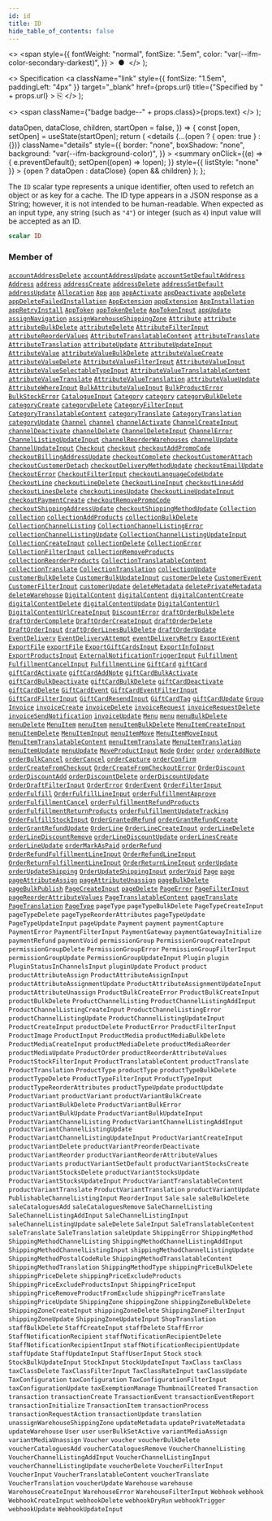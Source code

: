 ```yaml
---
id: id
title: ID
hide_table_of_contents: false
---
```


  <>
    <span
      style={{
        fontWeight: "normal",
        fontSize: ".5em",
        color: "var(--ifm-color-secondary-darkest)",
      }}
    >
      &nbsp;●&nbsp;
    </span>
  </>
);

  <>
    Specification
    <a
      className="link"
      style={{ fontSize: "1.5em", paddingLeft: "4px" }}
      target="\_blank"
      href={props.url}
      title={"Specified by " + props.url}
    >
      ⎘
    </a>
  </>
);

  <>
    <span className={"badge badge--" + props.class}>{props.text}</span>
  </>
);


  dataOpen,
  dataClose,
  children,
  startOpen = false,
}) => {
  const [open, setOpen] = useState(startOpen);
  return (
    <details
      {...(open ? { open: true } : {})}
      className="details"
      style={{
        border: "none",
        boxShadow: "none",
        background: "var(--ifm-background-color)",
      }}
    >
      <summary
        onClick={(e) => {
          e.preventDefault();
          setOpen((open) => !open);
        }}
        style={{ listStyle: "none" }}
      >
        {open ? dataOpen : dataClose}
      </summary>
      {open && children}
    </details>
  );
};

The `ID` scalar type represents a unique identifier, often used to refetch an object or as key for a cache. The ID type appears in a JSON response as a String; however, it is not intended to be human-readable. When expected as an input type, any string (such as `"4"`) or integer (such as `4`) input value will be accepted as an ID.

```graphql
scalar ID
```

### Member of

[`accountAddressDelete`](../../../api-reference/users/mutations/account-address-delete) <Badge class="secondary" text="mutation"/><Bullet />[`accountAddressUpdate`](../../../api-reference/users/mutations/account-address-update) <Badge class="secondary" text="mutation"/><Bullet />[`accountSetDefaultAddress`](../../../api-reference/users/mutations/account-set-default-address) <Badge class="secondary" text="mutation"/><Bullet />[`Address`](../../../api-reference/users/objects/address) <Badge class="secondary" text="object"/><Bullet />[`address`](../../../api-reference/users/queries/address) <Badge class="secondary" text="query"/><Bullet />[`addressCreate`](../../../api-reference/users/mutations/address-create) <Badge class="secondary" text="mutation"/><Bullet />[`addressDelete`](../../../api-reference/users/mutations/address-delete) <Badge class="secondary" text="mutation"/><Bullet />[`addressSetDefault`](../../../api-reference/users/mutations/address-set-default) <Badge class="secondary" text="mutation"/><Bullet />[`addressUpdate`](../../../api-reference/users/mutations/address-update) <Badge class="secondary" text="mutation"/><Bullet />[`Allocation`](../../../api-reference/products/objects/allocation) <Badge class="secondary" text="object"/><Bullet />[`App`](../../../api-reference/apps/objects/app) <Badge class="secondary" text="object"/><Bullet />[`app`](../../../api-reference/apps/queries/app) <Badge class="secondary" text="query"/><Bullet />[`appActivate`](../../../api-reference/apps/mutations/app-activate) <Badge class="secondary" text="mutation"/><Bullet />[`appDeactivate`](../../../api-reference/apps/mutations/app-deactivate) <Badge class="secondary" text="mutation"/><Bullet />[`appDelete`](../../../api-reference/apps/mutations/app-delete) <Badge class="secondary" text="mutation"/><Bullet />[`appDeleteFailedInstallation`](../../../api-reference/apps/mutations/app-delete-failed-installation) <Badge class="secondary" text="mutation"/><Bullet />[`AppExtension`](../../../api-reference/apps/objects/app-extension) <Badge class="secondary" text="object"/><Bullet />[`appExtension`](../../../api-reference/apps/queries/app-extension) <Badge class="secondary" text="query"/><Bullet />[`AppInstallation`](../../../api-reference/apps/objects/app-installation) <Badge class="secondary" text="object"/><Bullet />[`appRetryInstall`](../../../api-reference/apps/mutations/app-retry-install) <Badge class="secondary" text="mutation"/><Bullet />[`AppToken`](../../../api-reference/apps/objects/app-token) <Badge class="secondary" text="object"/><Bullet />[`appTokenDelete`](../../../api-reference/apps/mutations/app-token-delete) <Badge class="secondary" text="mutation"/><Bullet />[`AppTokenInput`](../../../api-reference/apps/inputs/app-token-input) <Badge class="secondary" text="input"/><Bullet />[`appUpdate`](../../../api-reference/apps/mutations/app-update) <Badge class="secondary" text="mutation"/><Bullet />[`assignNavigation`](../../../api-reference/miscellaneous/mutations/assign-navigation) <Badge class="secondary" text="mutation"/><Bullet />[`assignWarehouseShippingZone`](../../../api-reference/products/mutations/assign-warehouse-shipping-zone) <Badge class="secondary" text="mutation"/><Bullet />[`Attribute`](../../../api-reference/attributes/objects/attribute) <Badge class="secondary" text="object"/><Bullet />[`attribute`](../../../api-reference/attributes/queries/attribute) <Badge class="secondary" text="query"/><Bullet />[`attributeBulkDelete`](../../../api-reference/attributes/mutations/attribute-bulk-delete) <Badge class="secondary" text="mutation"/><Bullet />[`attributeDelete`](../../../api-reference/attributes/mutations/attribute-delete) <Badge class="secondary" text="mutation"/><Bullet />[`AttributeFilterInput`](../../../api-reference/attributes/inputs/attribute-filter-input) <Badge class="secondary" text="input"/><Bullet />[`attributeReorderValues`](../../../api-reference/attributes/mutations/attribute-reorder-values) <Badge class="secondary" text="mutation"/><Bullet />[`AttributeTranslatableContent`](../../../api-reference/attributes/objects/attribute-translatable-content) <Badge class="secondary" text="object"/><Bullet />[`attributeTranslate`](../../../api-reference/attributes/mutations/attribute-translate) <Badge class="secondary" text="mutation"/><Bullet />[`AttributeTranslation`](../../../api-reference/miscellaneous/objects/attribute-translation) <Badge class="secondary" text="object"/><Bullet />[`attributeUpdate`](../../../api-reference/attributes/mutations/attribute-update) <Badge class="secondary" text="mutation"/><Bullet />[`AttributeUpdateInput`](../../../api-reference/attributes/inputs/attribute-update-input) <Badge class="secondary" text="input"/><Bullet />[`AttributeValue`](../../../api-reference/attributes/objects/attribute-value) <Badge class="secondary" text="object"/><Bullet />[`attributeValueBulkDelete`](../../../api-reference/attributes/mutations/attribute-value-bulk-delete) <Badge class="secondary" text="mutation"/><Bullet />[`attributeValueCreate`](../../../api-reference/attributes/mutations/attribute-value-create) <Badge class="secondary" text="mutation"/><Bullet />[`attributeValueDelete`](../../../api-reference/attributes/mutations/attribute-value-delete) <Badge class="secondary" text="mutation"/><Bullet />[`AttributeValueFilterInput`](../../../api-reference/attributes/inputs/attribute-value-filter-input) <Badge class="secondary" text="input"/><Bullet />[`AttributeValueInput`](../../../api-reference/attributes/inputs/attribute-value-input) <Badge class="secondary" text="input"/><Bullet />[`AttributeValueSelectableTypeInput`](../../../api-reference/attributes/inputs/attribute-value-selectable-type-input) <Badge class="secondary" text="input"/><Bullet />[`AttributeValueTranslatableContent`](../../../api-reference/attributes/objects/attribute-value-translatable-content) <Badge class="secondary" text="object"/><Bullet />[`attributeValueTranslate`](../../../api-reference/attributes/mutations/attribute-value-translate) <Badge class="secondary" text="mutation"/><Bullet />[`AttributeValueTranslation`](../../../api-reference/miscellaneous/objects/attribute-value-translation) <Badge class="secondary" text="object"/><Bullet />[`attributeValueUpdate`](../../../api-reference/attributes/mutations/attribute-value-update) <Badge class="secondary" text="mutation"/><Bullet />[`AttributeWhereInput`](../../../api-reference/attributes/inputs/attribute-where-input) <Badge class="secondary" text="input"/><Bullet />[`BulkAttributeValueInput`](../../../api-reference/products/inputs/bulk-attribute-value-input) <Badge class="secondary" text="input"/><Bullet />[`BulkProductError`](../../../api-reference/products/objects/bulk-product-error) <Badge class="secondary" text="object"/><Bullet />[`BulkStockError`](../../../api-reference/products/objects/bulk-stock-error) <Badge class="secondary" text="object"/><Bullet />[`CatalogueInput`](../../../api-reference/discounts/inputs/catalogue-input) <Badge class="secondary" text="input"/><Bullet />[`Category`](../../../api-reference/products/objects/category) <Badge class="secondary" text="object"/><Bullet />[`category`](../../../api-reference/products/queries/category) <Badge class="secondary" text="query"/><Bullet />[`categoryBulkDelete`](../../../api-reference/products/mutations/category-bulk-delete) <Badge class="secondary" text="mutation"/><Bullet />[`categoryCreate`](../../../api-reference/products/mutations/category-create) <Badge class="secondary" text="mutation"/><Bullet />[`categoryDelete`](../../../api-reference/products/mutations/category-delete) <Badge class="secondary" text="mutation"/><Bullet />[`CategoryFilterInput`](../../../api-reference/products/inputs/category-filter-input) <Badge class="secondary" text="input"/><Bullet />[`CategoryTranslatableContent`](../../../api-reference/products/objects/category-translatable-content) <Badge class="secondary" text="object"/><Bullet />[`categoryTranslate`](../../../api-reference/products/mutations/category-translate) <Badge class="secondary" text="mutation"/><Bullet />[`CategoryTranslation`](../../../api-reference/miscellaneous/objects/category-translation) <Badge class="secondary" text="object"/><Bullet />[`categoryUpdate`](../../../api-reference/products/mutations/category-update) <Badge class="secondary" text="mutation"/><Bullet />[`Channel`](../../../api-reference/channels/objects/channel) <Badge class="secondary" text="object"/><Bullet />[`channel`](../../../api-reference/channels/queries/channel) <Badge class="secondary" text="query"/><Bullet />[`channelActivate`](../../../api-reference/channels/mutations/channel-activate) <Badge class="secondary" text="mutation"/><Bullet />[`ChannelCreateInput`](../../../api-reference/channels/inputs/channel-create-input) <Badge class="secondary" text="input"/><Bullet />[`channelDeactivate`](../../../api-reference/channels/mutations/channel-deactivate) <Badge class="secondary" text="mutation"/><Bullet />[`channelDelete`](../../../api-reference/channels/mutations/channel-delete) <Badge class="secondary" text="mutation"/><Bullet />[`ChannelDeleteInput`](../../../api-reference/channels/inputs/channel-delete-input) <Badge class="secondary" text="input"/><Bullet />[`ChannelError`](../../../api-reference/channels/objects/channel-error) <Badge class="secondary" text="object"/><Bullet />[`ChannelListingUpdateInput`](../../../api-reference/products/inputs/channel-listing-update-input) <Badge class="secondary" text="input"/><Bullet />[`channelReorderWarehouses`](../../../api-reference/channels/mutations/channel-reorder-warehouses) <Badge class="secondary" text="mutation"/><Bullet />[`channelUpdate`](../../../api-reference/channels/mutations/channel-update) <Badge class="secondary" text="mutation"/><Bullet />[`ChannelUpdateInput`](../../../api-reference/channels/inputs/channel-update-input) <Badge class="secondary" text="input"/><Bullet />[`Checkout`](../../../api-reference/checkout/objects/checkout) <Badge class="secondary" text="object"/><Bullet />[`checkout`](../../../api-reference/checkout/queries/checkout) <Badge class="secondary" text="query"/><Bullet />[`checkoutAddPromoCode`](../../../api-reference/checkout/mutations/checkout-add-promo-code) <Badge class="secondary" text="mutation"/><Bullet />[`checkoutBillingAddressUpdate`](../../../api-reference/checkout/mutations/checkout-billing-address-update) <Badge class="secondary" text="mutation"/><Bullet />[`checkoutComplete`](../../../api-reference/checkout/mutations/checkout-complete) <Badge class="secondary" text="mutation"/><Bullet />[`checkoutCustomerAttach`](../../../api-reference/checkout/mutations/checkout-customer-attach) <Badge class="secondary" text="mutation"/><Bullet />[`checkoutCustomerDetach`](../../../api-reference/checkout/mutations/checkout-customer-detach) <Badge class="secondary" text="mutation"/><Bullet />[`checkoutDeliveryMethodUpdate`](../../../api-reference/checkout/mutations/checkout-delivery-method-update) <Badge class="secondary" text="mutation"/><Bullet />[`checkoutEmailUpdate`](../../../api-reference/checkout/mutations/checkout-email-update) <Badge class="secondary" text="mutation"/><Bullet />[`CheckoutError`](../../../api-reference/checkout/objects/checkout-error) <Badge class="secondary" text="object"/><Bullet />[`CheckoutFilterInput`](../../../api-reference/checkout/inputs/checkout-filter-input) <Badge class="secondary" text="input"/><Bullet />[`checkoutLanguageCodeUpdate`](../../../api-reference/checkout/mutations/checkout-language-code-update) <Badge class="secondary" text="mutation"/><Bullet />[`CheckoutLine`](../../../api-reference/checkout/objects/checkout-line) <Badge class="secondary" text="object"/><Bullet />[`checkoutLineDelete`](../../../api-reference/checkout/mutations/checkout-line-delete) <Badge class="secondary" text="mutation"/><Bullet />[`CheckoutLineInput`](../../../api-reference/checkout/inputs/checkout-line-input) <Badge class="secondary" text="input"/><Bullet />[`checkoutLinesAdd`](../../../api-reference/checkout/mutations/checkout-lines-add) <Badge class="secondary" text="mutation"/><Bullet />[`checkoutLinesDelete`](../../../api-reference/checkout/mutations/checkout-lines-delete) <Badge class="secondary" text="mutation"/><Bullet />[`checkoutLinesUpdate`](../../../api-reference/checkout/mutations/checkout-lines-update) <Badge class="secondary" text="mutation"/><Bullet />[`CheckoutLineUpdateInput`](../../../api-reference/checkout/inputs/checkout-line-update-input) <Badge class="secondary" text="input"/><Bullet />[`checkoutPaymentCreate`](../../../api-reference/checkout/mutations/checkout-payment-create) <Badge class="secondary" text="mutation"/><Bullet />[`checkoutRemovePromoCode`](../../../api-reference/checkout/mutations/checkout-remove-promo-code) <Badge class="secondary" text="mutation"/><Bullet />[`checkoutShippingAddressUpdate`](../../../api-reference/checkout/mutations/checkout-shipping-address-update) <Badge class="secondary" text="mutation"/><Bullet />[`checkoutShippingMethodUpdate`](../../../api-reference/checkout/mutations/checkout-shipping-method-update) <Badge class="secondary" text="mutation"/><Bullet />[`Collection`](../../../api-reference/products/objects/collection) <Badge class="secondary" text="object"/><Bullet />[`collection`](../../../api-reference/products/queries/collection) <Badge class="secondary" text="query"/><Bullet />[`collectionAddProducts`](../../../api-reference/products/mutations/collection-add-products) <Badge class="secondary" text="mutation"/><Bullet />[`collectionBulkDelete`](../../../api-reference/products/mutations/collection-bulk-delete) <Badge class="secondary" text="mutation"/><Bullet />[`CollectionChannelListing`](../../../api-reference/miscellaneous/objects/collection-channel-listing) <Badge class="secondary" text="object"/><Bullet />[`CollectionChannelListingError`](../../../api-reference/products/objects/collection-channel-listing-error) <Badge class="secondary" text="object"/><Bullet />[`collectionChannelListingUpdate`](../../../api-reference/products/mutations/collection-channel-listing-update) <Badge class="secondary" text="mutation"/><Bullet />[`CollectionChannelListingUpdateInput`](../../../api-reference/products/inputs/collection-channel-listing-update-input) <Badge class="secondary" text="input"/><Bullet />[`CollectionCreateInput`](../../../api-reference/products/inputs/collection-create-input) <Badge class="secondary" text="input"/><Bullet />[`collectionDelete`](../../../api-reference/products/mutations/collection-delete) <Badge class="secondary" text="mutation"/><Bullet />[`CollectionError`](../../../api-reference/products/objects/collection-error) <Badge class="secondary" text="object"/><Bullet />[`CollectionFilterInput`](../../../api-reference/products/inputs/collection-filter-input) <Badge class="secondary" text="input"/><Bullet />[`collectionRemoveProducts`](../../../api-reference/products/mutations/collection-remove-products) <Badge class="secondary" text="mutation"/><Bullet />[`collectionReorderProducts`](../../../api-reference/products/mutations/collection-reorder-products) <Badge class="secondary" text="mutation"/><Bullet />[`CollectionTranslatableContent`](../../../api-reference/products/objects/collection-translatable-content) <Badge class="secondary" text="object"/><Bullet />[`collectionTranslate`](../../../api-reference/products/mutations/collection-translate) <Badge class="secondary" text="mutation"/><Bullet />[`CollectionTranslation`](../../../api-reference/miscellaneous/objects/collection-translation) <Badge class="secondary" text="object"/><Bullet />[`collectionUpdate`](../../../api-reference/products/mutations/collection-update) <Badge class="secondary" text="mutation"/><Bullet />[`customerBulkDelete`](../../../api-reference/users/mutations/customer-bulk-delete) <Badge class="secondary" text="mutation"/><Bullet />[`CustomerBulkUpdateInput`](../../../api-reference/users/inputs/customer-bulk-update-input) <Badge class="secondary" text="input"/><Bullet />[`customerDelete`](../../../api-reference/users/mutations/customer-delete) <Badge class="secondary" text="mutation"/><Bullet />[`CustomerEvent`](../../../api-reference/users/objects/customer-event) <Badge class="secondary" text="object"/><Bullet />[`CustomerFilterInput`](../../../api-reference/users/inputs/customer-filter-input) <Badge class="secondary" text="input"/><Bullet />[`customerUpdate`](../../../api-reference/users/mutations/customer-update) <Badge class="secondary" text="mutation"/><Bullet />[`deleteMetadata`](../../../api-reference/miscellaneous/mutations/delete-metadata) <Badge class="secondary" text="mutation"/><Bullet />[`deletePrivateMetadata`](../../../api-reference/miscellaneous/mutations/delete-private-metadata) <Badge class="secondary" text="mutation"/><Bullet />[`deleteWarehouse`](../../../api-reference/products/mutations/delete-warehouse) <Badge class="secondary" text="mutation"/><Bullet />[`DigitalContent`](../../../api-reference/miscellaneous/objects/digital-content) <Badge class="secondary" text="object"/><Bullet />[`digitalContent`](../../../api-reference/products/queries/digital-content) <Badge class="secondary" text="query"/><Bullet />[`digitalContentCreate`](../../../api-reference/products/mutations/digital-content-create) <Badge class="secondary" text="mutation"/><Bullet />[`digitalContentDelete`](../../../api-reference/products/mutations/digital-content-delete) <Badge class="secondary" text="mutation"/><Bullet />[`digitalContentUpdate`](../../../api-reference/products/mutations/digital-content-update) <Badge class="secondary" text="mutation"/><Bullet />[`DigitalContentUrl`](../../../api-reference/miscellaneous/objects/digital-content-url) <Badge class="secondary" text="object"/><Bullet />[`DigitalContentUrlCreateInput`](../../../api-reference/products/inputs/digital-content-url-create-input) <Badge class="secondary" text="input"/><Bullet />[`DiscountError`](../../../api-reference/discounts/objects/discount-error) <Badge class="secondary" text="object"/><Bullet />[`draftOrderBulkDelete`](../../../api-reference/orders/mutations/draft-order-bulk-delete) <Badge class="secondary" text="mutation"/><Bullet />[`draftOrderComplete`](../../../api-reference/orders/mutations/draft-order-complete) <Badge class="secondary" text="mutation"/><Bullet />[`DraftOrderCreateInput`](../../../api-reference/orders/inputs/draft-order-create-input) <Badge class="secondary" text="input"/><Bullet />[`draftOrderDelete`](../../../api-reference/orders/mutations/draft-order-delete) <Badge class="secondary" text="mutation"/><Bullet />[`DraftOrderInput`](../../../api-reference/orders/inputs/draft-order-input) <Badge class="secondary" text="input"/><Bullet />[`draftOrderLinesBulkDelete`](../../../api-reference/orders/mutations/draft-order-lines-bulk-delete) <Badge class="secondary" text="mutation"/><Bullet />[`draftOrderUpdate`](../../../api-reference/orders/mutations/draft-order-update) <Badge class="secondary" text="mutation"/><Bullet />[`EventDelivery`](../../../api-reference/miscellaneous/objects/event-delivery) <Badge class="secondary" text="object"/><Bullet />[`EventDeliveryAttempt`](../../../api-reference/webhooks/objects/event-delivery-attempt) <Badge class="secondary" text="object"/><Bullet />[`eventDeliveryRetry`](../../../api-reference/webhooks/mutations/event-delivery-retry) <Badge class="secondary" text="mutation"/><Bullet />[`ExportEvent`](../../../api-reference/miscellaneous/objects/export-event) <Badge class="secondary" text="object"/><Bullet />[`ExportFile`](../../../api-reference/miscellaneous/objects/export-file) <Badge class="secondary" text="object"/><Bullet />[`exportFile`](../../../api-reference/miscellaneous/queries/export-file) <Badge class="secondary" text="query"/><Bullet />[`ExportGiftCardsInput`](../../../api-reference/gift-cards/inputs/export-gift-cards-input) <Badge class="secondary" text="input"/><Bullet />[`ExportInfoInput`](../../../api-reference/products/inputs/export-info-input) <Badge class="secondary" text="input"/><Bullet />[`ExportProductsInput`](../../../api-reference/products/inputs/export-products-input) <Badge class="secondary" text="input"/><Bullet />[`ExternalNotificationTriggerInput`](../../../api-reference/miscellaneous/inputs/external-notification-trigger-input) <Badge class="secondary" text="input"/><Bullet />[`Fulfillment`](../../../api-reference/orders/objects/fulfillment) <Badge class="secondary" text="object"/><Bullet />[`FulfillmentCancelInput`](../../../api-reference/orders/inputs/fulfillment-cancel-input) <Badge class="secondary" text="input"/><Bullet />[`FulfillmentLine`](../../../api-reference/orders/objects/fulfillment-line) <Badge class="secondary" text="object"/><Bullet />[`GiftCard`](../../../api-reference/gift-cards/objects/gift-card) <Badge class="secondary" text="object"/><Bullet />[`giftCard`](../../../api-reference/gift-cards/queries/gift-card) <Badge class="secondary" text="query"/><Bullet />[`giftCardActivate`](../../../api-reference/gift-cards/mutations/gift-card-activate) <Badge class="secondary" text="mutation"/><Bullet />[`giftCardAddNote`](../../../api-reference/gift-cards/mutations/gift-card-add-note) <Badge class="secondary" text="mutation"/><Bullet />[`giftCardBulkActivate`](../../../api-reference/gift-cards/mutations/gift-card-bulk-activate) <Badge class="secondary" text="mutation"/><Bullet />[`giftCardBulkDeactivate`](../../../api-reference/gift-cards/mutations/gift-card-bulk-deactivate) <Badge class="secondary" text="mutation"/><Bullet />[`giftCardBulkDelete`](../../../api-reference/gift-cards/mutations/gift-card-bulk-delete) <Badge class="secondary" text="mutation"/><Bullet />[`giftCardDeactivate`](../../../api-reference/gift-cards/mutations/gift-card-deactivate) <Badge class="secondary" text="mutation"/><Bullet />[`giftCardDelete`](../../../api-reference/gift-cards/mutations/gift-card-delete) <Badge class="secondary" text="mutation"/><Bullet />[`GiftCardEvent`](../../../api-reference/miscellaneous/objects/gift-card-event) <Badge class="secondary" text="object"/><Bullet />[`GiftCardEventFilterInput`](../../../api-reference/gift-cards/inputs/gift-card-event-filter-input) <Badge class="secondary" text="input"/><Bullet />[`GiftCardFilterInput`](../../../api-reference/gift-cards/inputs/gift-card-filter-input) <Badge class="secondary" text="input"/><Bullet />[`GiftCardResendInput`](../../../api-reference/gift-cards/inputs/gift-card-resend-input) <Badge class="secondary" text="input"/><Bullet />[`GiftCardTag`](../../../api-reference/gift-cards/objects/gift-card-tag) <Badge class="secondary" text="object"/><Bullet />[`giftCardUpdate`](../../../api-reference/gift-cards/mutations/gift-card-update) <Badge class="secondary" text="mutation"/><Bullet />[`Group`](../../../api-reference/users/objects/group) <Badge class="secondary" text="object"/><Bullet />[`Invoice`](../../../api-reference/orders/objects/invoice) <Badge class="secondary" text="object"/><Bullet />[`invoiceCreate`](../../../api-reference/orders/mutations/invoice-create) <Badge class="secondary" text="mutation"/><Bullet />[`invoiceDelete`](../../../api-reference/orders/mutations/invoice-delete) <Badge class="secondary" text="mutation"/><Bullet />[`invoiceRequest`](../../../api-reference/orders/mutations/invoice-request) <Badge class="secondary" text="mutation"/><Bullet />[`invoiceRequestDelete`](../../../api-reference/orders/mutations/invoice-request-delete) <Badge class="secondary" text="mutation"/><Bullet />[`invoiceSendNotification`](../../../api-reference/orders/mutations/invoice-send-notification) <Badge class="secondary" text="mutation"/><Bullet />[`invoiceUpdate`](../../../api-reference/orders/mutations/invoice-update) <Badge class="secondary" text="mutation"/><Bullet />[`Menu`](../../../api-reference/miscellaneous/objects/menu) <Badge class="secondary" text="object"/><Bullet />[`menu`](../../../api-reference/miscellaneous/queries/menu) <Badge class="secondary" text="query"/><Bullet />[`menuBulkDelete`](../../../api-reference/miscellaneous/mutations/menu-bulk-delete) <Badge class="secondary" text="mutation"/><Bullet />[`menuDelete`](../../../api-reference/miscellaneous/mutations/menu-delete) <Badge class="secondary" text="mutation"/><Bullet />[`MenuItem`](../../../api-reference/miscellaneous/objects/menu-item) <Badge class="secondary" text="object"/><Bullet />[`menuItem`](../../../api-reference/miscellaneous/queries/menu-item) <Badge class="secondary" text="query"/><Bullet />[`menuItemBulkDelete`](../../../api-reference/miscellaneous/mutations/menu-item-bulk-delete) <Badge class="secondary" text="mutation"/><Bullet />[`MenuItemCreateInput`](../../../api-reference/miscellaneous/inputs/menu-item-create-input) <Badge class="secondary" text="input"/><Bullet />[`menuItemDelete`](../../../api-reference/miscellaneous/mutations/menu-item-delete) <Badge class="secondary" text="mutation"/><Bullet />[`MenuItemInput`](../../../api-reference/miscellaneous/inputs/menu-item-input) <Badge class="secondary" text="input"/><Bullet />[`menuItemMove`](../../../api-reference/miscellaneous/mutations/menu-item-move) <Badge class="secondary" text="mutation"/><Bullet />[`MenuItemMoveInput`](../../../api-reference/miscellaneous/inputs/menu-item-move-input) <Badge class="secondary" text="input"/><Bullet />[`MenuItemTranslatableContent`](../../../api-reference/miscellaneous/objects/menu-item-translatable-content) <Badge class="secondary" text="object"/><Bullet />[`menuItemTranslate`](../../../api-reference/miscellaneous/mutations/menu-item-translate) <Badge class="secondary" text="mutation"/><Bullet />[`MenuItemTranslation`](../../../api-reference/miscellaneous/objects/menu-item-translation) <Badge class="secondary" text="object"/><Bullet />[`menuItemUpdate`](../../../api-reference/miscellaneous/mutations/menu-item-update) <Badge class="secondary" text="mutation"/><Bullet />[`menuUpdate`](../../../api-reference/miscellaneous/mutations/menu-update) <Badge class="secondary" text="mutation"/><Bullet />[`MoveProductInput`](../../../api-reference/products/inputs/move-product-input) <Badge class="secondary" text="input"/><Bullet />[`Node`](../../../api-reference/miscellaneous/interfaces/node) <Badge class="secondary" text="interface"/><Bullet />[`Order`](../../../api-reference/orders/objects/order) <Badge class="secondary" text="object"/><Bullet />[`order`](../../../api-reference/orders/queries/order) <Badge class="secondary" text="query"/><Bullet />[`orderAddNote`](../../../api-reference/orders/mutations/order-add-note) <Badge class="secondary" text="mutation"/><Bullet />[`orderBulkCancel`](../../../api-reference/orders/mutations/order-bulk-cancel) <Badge class="secondary" text="mutation"/><Bullet />[`orderCancel`](../../../api-reference/orders/mutations/order-cancel) <Badge class="secondary" text="mutation"/><Bullet />[`orderCapture`](../../../api-reference/orders/mutations/order-capture) <Badge class="secondary" text="mutation"/><Bullet />[`orderConfirm`](../../../api-reference/orders/mutations/order-confirm) <Badge class="secondary" text="mutation"/><Bullet />[`orderCreateFromCheckout`](../../../api-reference/checkout/mutations/order-create-from-checkout) <Badge class="secondary" text="mutation"/><Bullet />[`OrderCreateFromCheckoutError`](../../../api-reference/checkout/objects/order-create-from-checkout-error) <Badge class="secondary" text="object"/><Bullet />[`OrderDiscount`](../../../api-reference/discounts/objects/order-discount) <Badge class="secondary" text="object"/><Bullet />[`orderDiscountAdd`](../../../api-reference/orders/mutations/order-discount-add) <Badge class="secondary" text="mutation"/><Bullet />[`orderDiscountDelete`](../../../api-reference/orders/mutations/order-discount-delete) <Badge class="secondary" text="mutation"/><Bullet />[`orderDiscountUpdate`](../../../api-reference/orders/mutations/order-discount-update) <Badge class="secondary" text="mutation"/><Bullet />[`OrderDraftFilterInput`](../../../api-reference/orders/inputs/order-draft-filter-input) <Badge class="secondary" text="input"/><Bullet />[`OrderError`](../../../api-reference/orders/objects/order-error) <Badge class="secondary" text="object"/><Bullet />[`OrderEvent`](../../../api-reference/orders/objects/order-event) <Badge class="secondary" text="object"/><Bullet />[`OrderFilterInput`](../../../api-reference/orders/inputs/order-filter-input) <Badge class="secondary" text="input"/><Bullet />[`orderFulfill`](../../../api-reference/orders/mutations/order-fulfill) <Badge class="secondary" text="mutation"/><Bullet />[`OrderFulfillLineInput`](../../../api-reference/orders/inputs/order-fulfill-line-input) <Badge class="secondary" text="input"/><Bullet />[`orderFulfillmentApprove`](../../../api-reference/orders/mutations/order-fulfillment-approve) <Badge class="secondary" text="mutation"/><Bullet />[`orderFulfillmentCancel`](../../../api-reference/orders/mutations/order-fulfillment-cancel) <Badge class="secondary" text="mutation"/><Bullet />[`orderFulfillmentRefundProducts`](../../../api-reference/orders/mutations/order-fulfillment-refund-products) <Badge class="secondary" text="mutation"/><Bullet />[`orderFulfillmentReturnProducts`](../../../api-reference/orders/mutations/order-fulfillment-return-products) <Badge class="secondary" text="mutation"/><Bullet />[`orderFulfillmentUpdateTracking`](../../../api-reference/orders/mutations/order-fulfillment-update-tracking) <Badge class="secondary" text="mutation"/><Bullet />[`OrderFulfillStockInput`](../../../api-reference/orders/inputs/order-fulfill-stock-input) <Badge class="secondary" text="input"/><Bullet />[`OrderGrantedRefund`](../../../api-reference/orders/objects/order-granted-refund) <Badge class="secondary" text="object"/><Bullet />[`orderGrantRefundCreate`](../../../api-reference/orders/mutations/order-grant-refund-create) <Badge class="secondary" text="mutation"/><Bullet />[`orderGrantRefundUpdate`](../../../api-reference/orders/mutations/order-grant-refund-update) <Badge class="secondary" text="mutation"/><Bullet />[`OrderLine`](../../../api-reference/orders/objects/order-line) <Badge class="secondary" text="object"/><Bullet />[`OrderLineCreateInput`](../../../api-reference/orders/inputs/order-line-create-input) <Badge class="secondary" text="input"/><Bullet />[`orderLineDelete`](../../../api-reference/orders/mutations/order-line-delete) <Badge class="secondary" text="mutation"/><Bullet />[`orderLineDiscountRemove`](../../../api-reference/orders/mutations/order-line-discount-remove) <Badge class="secondary" text="mutation"/><Bullet />[`orderLineDiscountUpdate`](../../../api-reference/orders/mutations/order-line-discount-update) <Badge class="secondary" text="mutation"/><Bullet />[`orderLinesCreate`](../../../api-reference/orders/mutations/order-lines-create) <Badge class="secondary" text="mutation"/><Bullet />[`orderLineUpdate`](../../../api-reference/orders/mutations/order-line-update) <Badge class="secondary" text="mutation"/><Bullet />[`orderMarkAsPaid`](../../../api-reference/orders/mutations/order-mark-as-paid) <Badge class="secondary" text="mutation"/><Bullet />[`orderRefund`](../../../api-reference/orders/mutations/order-refund) <Badge class="secondary" text="mutation"/><Bullet />[`OrderRefundFulfillmentLineInput`](../../../api-reference/orders/inputs/order-refund-fulfillment-line-input) <Badge class="secondary" text="input"/><Bullet />[`OrderRefundLineInput`](../../../api-reference/orders/inputs/order-refund-line-input) <Badge class="secondary" text="input"/><Bullet />[`OrderReturnFulfillmentLineInput`](../../../api-reference/orders/inputs/order-return-fulfillment-line-input) <Badge class="secondary" text="input"/><Bullet />[`OrderReturnLineInput`](../../../api-reference/orders/inputs/order-return-line-input) <Badge class="secondary" text="input"/><Bullet />[`orderUpdate`](../../../api-reference/orders/mutations/order-update) <Badge class="secondary" text="mutation"/><Bullet />[`orderUpdateShipping`](../../../api-reference/orders/mutations/order-update-shipping) <Badge class="secondary" text="mutation"/><Bullet />[`OrderUpdateShippingInput`](../../../api-reference/orders/inputs/order-update-shipping-input) <Badge class="secondary" text="input"/><Bullet />[`orderVoid`](../../../api-reference/orders/mutations/order-void) <Badge class="secondary" text="mutation"/><Bullet />[`Page`](../../../api-reference/pages/objects/page) <Badge class="secondary" text="object"/><Bullet />[`page`](../../../api-reference/pages/queries/page) <Badge class="secondary" text="query"/><Bullet />[`pageAttributeAssign`](../../../api-reference/pages/mutations/page-attribute-assign) <Badge class="secondary" text="mutation"/><Bullet />[`pageAttributeUnassign`](../../../api-reference/pages/mutations/page-attribute-unassign) <Badge class="secondary" text="mutation"/><Bullet />[`pageBulkDelete`](../../../api-reference/pages/mutations/page-bulk-delete) <Badge class="secondary" text="mutation"/><Bullet />[`pageBulkPublish`](../../../api-reference/pages/mutations/page-bulk-publish) <Badge class="secondary" text="mutation"/><Bullet />[`PageCreateInput`](../../../api-reference/pages/inputs/page-create-input) <Badge class="secondary" text="input"/><Bullet />[`pageDelete`](../../../api-reference/pages/mutations/page-delete) <Badge class="secondary" text="mutation"/><Bullet />[`PageError`](../../../api-reference/pages/objects/page-error) <Badge class="secondary" text="object"/><Bullet />[`PageFilterInput`](../../../api-reference/pages/inputs/page-filter-input) <Badge class="secondary" text="input"/><Bullet />[`pageReorderAttributeValues`](../../../api-reference/pages/mutations/page-reorder-attribute-values) <Badge class="secondary" text="mutation"/><Bullet />[`PageTranslatableContent`](../../../api-reference/pages/objects/page-translatable-content) <Badge class="secondary" text="object"/><Bullet />[`pageTranslate`](../../../api-reference/pages/mutations/page-translate) <Badge class="secondary" text="mutation"/><Bullet />[`PageTranslation`](../../../api-reference/miscellaneous/objects/page-translation) <Badge class="secondary" text="object"/><Bullet />[`PageType`](../../../api-reference/pages/objects/page-type) <Badge class="secondary" text="object"/><Bullet />[`pageType`](../../../api-reference/pages/queries/page-type) <Badge class="secondary" text="query"/><Bullet />[`pageTypeBulkDelete`](../../../api-reference/pages/mutations/page-type-bulk-delete) <Badge class="secondary" text="mutation"/><Bullet />[`PageTypeCreateInput`](../../../api-reference/pages/inputs/page-type-create-input) <Badge class="secondary" text="input"/><Bullet />[`pageTypeDelete`](../../../api-reference/pages/mutations/page-type-delete) <Badge class="secondary" text="mutation"/><Bullet />[`pageTypeReorderAttributes`](../../../api-reference/pages/mutations/page-type-reorder-attributes) <Badge class="secondary" text="mutation"/><Bullet />[`pageTypeUpdate`](../../../api-reference/pages/mutations/page-type-update) <Badge class="secondary" text="mutation"/><Bullet />[`PageTypeUpdateInput`](../../../api-reference/pages/inputs/page-type-update-input) <Badge class="secondary" text="input"/><Bullet />[`pageUpdate`](../../../api-reference/pages/mutations/page-update) <Badge class="secondary" text="mutation"/><Bullet />[`Payment`](../../../api-reference/payments/objects/payment) <Badge class="secondary" text="object"/><Bullet />[`payment`](../../../api-reference/payments/queries/payment) <Badge class="secondary" text="query"/><Bullet />[`paymentCapture`](../../../api-reference/payments/mutations/payment-capture) <Badge class="secondary" text="mutation"/><Bullet />[`PaymentError`](../../../api-reference/payments/objects/payment-error) <Badge class="secondary" text="object"/><Bullet />[`PaymentFilterInput`](../../../api-reference/payments/inputs/payment-filter-input) <Badge class="secondary" text="input"/><Bullet />[`PaymentGateway`](../../../api-reference/payments/objects/payment-gateway) <Badge class="secondary" text="object"/><Bullet />[`paymentGatewayInitialize`](../../../api-reference/payments/mutations/payment-gateway-initialize) <Badge class="secondary" text="mutation"/><Bullet />[`paymentRefund`](../../../api-reference/payments/mutations/payment-refund) <Badge class="secondary" text="mutation"/><Bullet />[`paymentVoid`](../../../api-reference/payments/mutations/payment-void) <Badge class="secondary" text="mutation"/><Bullet />[`permissionGroup`](../../../api-reference/users/queries/permission-group) <Badge class="secondary" text="query"/><Bullet />[`PermissionGroupCreateInput`](../../../api-reference/users/inputs/permission-group-create-input) <Badge class="secondary" text="input"/><Bullet />[`permissionGroupDelete`](../../../api-reference/users/mutations/permission-group-delete) <Badge class="secondary" text="mutation"/><Bullet />[`PermissionGroupError`](../../../api-reference/users/objects/permission-group-error) <Badge class="secondary" text="object"/><Bullet />[`PermissionGroupFilterInput`](../../../api-reference/users/inputs/permission-group-filter-input) <Badge class="secondary" text="input"/><Bullet />[`permissionGroupUpdate`](../../../api-reference/users/mutations/permission-group-update) <Badge class="secondary" text="mutation"/><Bullet />[`PermissionGroupUpdateInput`](../../../api-reference/users/inputs/permission-group-update-input) <Badge class="secondary" text="input"/><Bullet />[`Plugin`](../../../api-reference/miscellaneous/objects/plugin) <Badge class="secondary" text="object"/><Bullet />[`plugin`](../../../api-reference/miscellaneous/queries/plugin) <Badge class="secondary" text="query"/><Bullet />[`PluginStatusInChannelsInput`](../../../api-reference/miscellaneous/inputs/plugin-status-in-channels-input) <Badge class="secondary" text="input"/><Bullet />[`pluginUpdate`](../../../api-reference/miscellaneous/mutations/plugin-update) <Badge class="secondary" text="mutation"/><Bullet />[`Product`](../../../api-reference/products/objects/product) <Badge class="secondary" text="object"/><Bullet />[`product`](../../../api-reference/products/queries/product) <Badge class="secondary" text="query"/><Bullet />[`productAttributeAssign`](../../../api-reference/products/mutations/product-attribute-assign) <Badge class="secondary" text="mutation"/><Bullet />[`ProductAttributeAssignInput`](../../../api-reference/products/inputs/product-attribute-assign-input) <Badge class="secondary" text="input"/><Bullet />[`productAttributeAssignmentUpdate`](../../../api-reference/products/mutations/product-attribute-assignment-update) <Badge class="secondary" text="mutation"/><Bullet />[`ProductAttributeAssignmentUpdateInput`](../../../api-reference/products/inputs/product-attribute-assignment-update-input) <Badge class="secondary" text="input"/><Bullet />[`productAttributeUnassign`](../../../api-reference/products/mutations/product-attribute-unassign) <Badge class="secondary" text="mutation"/><Bullet />[`ProductBulkCreateError`](../../../api-reference/miscellaneous/objects/product-bulk-create-error) <Badge class="secondary" text="object"/><Bullet />[`ProductBulkCreateInput`](../../../api-reference/products/inputs/product-bulk-create-input) <Badge class="secondary" text="input"/><Bullet />[`productBulkDelete`](../../../api-reference/products/mutations/product-bulk-delete) <Badge class="secondary" text="mutation"/><Bullet />[`ProductChannelListing`](../../../api-reference/products/objects/product-channel-listing) <Badge class="secondary" text="object"/><Bullet />[`ProductChannelListingAddInput`](../../../api-reference/products/inputs/product-channel-listing-add-input) <Badge class="secondary" text="input"/><Bullet />[`ProductChannelListingCreateInput`](../../../api-reference/products/inputs/product-channel-listing-create-input) <Badge class="secondary" text="input"/><Bullet />[`ProductChannelListingError`](../../../api-reference/products/objects/product-channel-listing-error) <Badge class="secondary" text="object"/><Bullet />[`productChannelListingUpdate`](../../../api-reference/products/mutations/product-channel-listing-update) <Badge class="secondary" text="mutation"/><Bullet />[`ProductChannelListingUpdateInput`](../../../api-reference/products/inputs/product-channel-listing-update-input) <Badge class="secondary" text="input"/><Bullet />[`ProductCreateInput`](../../../api-reference/products/inputs/product-create-input) <Badge class="secondary" text="input"/><Bullet />[`productDelete`](../../../api-reference/products/mutations/product-delete) <Badge class="secondary" text="mutation"/><Bullet />[`ProductError`](../../../api-reference/products/objects/product-error) <Badge class="secondary" text="object"/><Bullet />[`ProductFilterInput`](../../../api-reference/products/inputs/product-filter-input) <Badge class="secondary" text="input"/><Bullet />[`ProductImage`](../../../api-reference/products/objects/product-image) <Badge class="secondary" text="object"/><Bullet />[`ProductInput`](../../../api-reference/products/inputs/product-input) <Badge class="secondary" text="input"/><Bullet />[`ProductMedia`](../../../api-reference/products/objects/product-media) <Badge class="secondary" text="object"/><Bullet />[`productMediaBulkDelete`](../../../api-reference/products/mutations/product-media-bulk-delete) <Badge class="secondary" text="mutation"/><Bullet />[`ProductMediaCreateInput`](../../../api-reference/products/inputs/product-media-create-input) <Badge class="secondary" text="input"/><Bullet />[`productMediaDelete`](../../../api-reference/products/mutations/product-media-delete) <Badge class="secondary" text="mutation"/><Bullet />[`productMediaReorder`](../../../api-reference/products/mutations/product-media-reorder) <Badge class="secondary" text="mutation"/><Bullet />[`productMediaUpdate`](../../../api-reference/products/mutations/product-media-update) <Badge class="secondary" text="mutation"/><Bullet />[`ProductOrder`](../../../api-reference/products/inputs/product-order) <Badge class="secondary" text="input"/><Bullet />[`productReorderAttributeValues`](../../../api-reference/products/mutations/product-reorder-attribute-values) <Badge class="secondary" text="mutation"/><Bullet />[`ProductStockFilterInput`](../../../api-reference/products/inputs/product-stock-filter-input) <Badge class="secondary" text="input"/><Bullet />[`ProductTranslatableContent`](../../../api-reference/products/objects/product-translatable-content) <Badge class="secondary" text="object"/><Bullet />[`productTranslate`](../../../api-reference/products/mutations/product-translate) <Badge class="secondary" text="mutation"/><Bullet />[`ProductTranslation`](../../../api-reference/miscellaneous/objects/product-translation) <Badge class="secondary" text="object"/><Bullet />[`ProductType`](../../../api-reference/products/objects/product-type) <Badge class="secondary" text="object"/><Bullet />[`productType`](../../../api-reference/products/queries/product-type) <Badge class="secondary" text="query"/><Bullet />[`productTypeBulkDelete`](../../../api-reference/products/mutations/product-type-bulk-delete) <Badge class="secondary" text="mutation"/><Bullet />[`productTypeDelete`](../../../api-reference/products/mutations/product-type-delete) <Badge class="secondary" text="mutation"/><Bullet />[`ProductTypeFilterInput`](../../../api-reference/products/inputs/product-type-filter-input) <Badge class="secondary" text="input"/><Bullet />[`ProductTypeInput`](../../../api-reference/products/inputs/product-type-input) <Badge class="secondary" text="input"/><Bullet />[`productTypeReorderAttributes`](../../../api-reference/products/mutations/product-type-reorder-attributes) <Badge class="secondary" text="mutation"/><Bullet />[`productTypeUpdate`](../../../api-reference/products/mutations/product-type-update) <Badge class="secondary" text="mutation"/><Bullet />[`productUpdate`](../../../api-reference/products/mutations/product-update) <Badge class="secondary" text="mutation"/><Bullet />[`ProductVariant`](../../../api-reference/products/objects/product-variant) <Badge class="secondary" text="object"/><Bullet />[`productVariant`](../../../api-reference/products/queries/product-variant) <Badge class="secondary" text="query"/><Bullet />[`productVariantBulkCreate`](../../../api-reference/products/mutations/product-variant-bulk-create) <Badge class="secondary" text="mutation"/><Bullet />[`productVariantBulkDelete`](../../../api-reference/products/mutations/product-variant-bulk-delete) <Badge class="secondary" text="mutation"/><Bullet />[`ProductVariantBulkError`](../../../api-reference/products/objects/product-variant-bulk-error) <Badge class="secondary" text="object"/><Bullet />[`productVariantBulkUpdate`](../../../api-reference/products/mutations/product-variant-bulk-update) <Badge class="secondary" text="mutation"/><Bullet />[`ProductVariantBulkUpdateInput`](../../../api-reference/products/inputs/product-variant-bulk-update-input) <Badge class="secondary" text="input"/><Bullet />[`ProductVariantChannelListing`](../../../api-reference/products/objects/product-variant-channel-listing) <Badge class="secondary" text="object"/><Bullet />[`ProductVariantChannelListingAddInput`](../../../api-reference/products/inputs/product-variant-channel-listing-add-input) <Badge class="secondary" text="input"/><Bullet />[`productVariantChannelListingUpdate`](../../../api-reference/products/mutations/product-variant-channel-listing-update) <Badge class="secondary" text="mutation"/><Bullet />[`ProductVariantChannelListingUpdateInput`](../../../api-reference/products/inputs/product-variant-channel-listing-update-input) <Badge class="secondary" text="input"/><Bullet />[`ProductVariantCreateInput`](../../../api-reference/products/inputs/product-variant-create-input) <Badge class="secondary" text="input"/><Bullet />[`productVariantDelete`](../../../api-reference/products/mutations/product-variant-delete) <Badge class="secondary" text="mutation"/><Bullet />[`productVariantPreorderDeactivate`](../../../api-reference/products/mutations/product-variant-preorder-deactivate) <Badge class="secondary" text="mutation"/><Bullet />[`productVariantReorder`](../../../api-reference/products/mutations/product-variant-reorder) <Badge class="secondary" text="mutation"/><Bullet />[`productVariantReorderAttributeValues`](../../../api-reference/products/mutations/product-variant-reorder-attribute-values) <Badge class="secondary" text="mutation"/><Bullet />[`productVariants`](../../../api-reference/products/queries/product-variants) <Badge class="secondary" text="query"/><Bullet />[`productVariantSetDefault`](../../../api-reference/products/mutations/product-variant-set-default) <Badge class="secondary" text="mutation"/><Bullet />[`productVariantStocksCreate`](../../../api-reference/products/mutations/product-variant-stocks-create) <Badge class="secondary" text="mutation"/><Bullet />[`productVariantStocksDelete`](../../../api-reference/products/mutations/product-variant-stocks-delete) <Badge class="secondary" text="mutation"/><Bullet />[`productVariantStocksUpdate`](../../../api-reference/products/mutations/product-variant-stocks-update) <Badge class="secondary" text="mutation"/><Bullet />[`ProductVariantStocksUpdateInput`](../../../api-reference/products/inputs/product-variant-stocks-update-input) <Badge class="secondary" text="input"/><Bullet />[`ProductVariantTranslatableContent`](../../../api-reference/products/objects/product-variant-translatable-content) <Badge class="secondary" text="object"/><Bullet />[`productVariantTranslate`](../../../api-reference/products/mutations/product-variant-translate) <Badge class="secondary" text="mutation"/><Bullet />[`ProductVariantTranslation`](../../../api-reference/miscellaneous/objects/product-variant-translation) <Badge class="secondary" text="object"/><Bullet />[`productVariantUpdate`](../../../api-reference/products/mutations/product-variant-update) <Badge class="secondary" text="mutation"/><Bullet />[`PublishableChannelListingInput`](../../../api-reference/products/inputs/publishable-channel-listing-input) <Badge class="secondary" text="input"/><Bullet />[`ReorderInput`](../../../api-reference/miscellaneous/inputs/reorder-input) <Badge class="secondary" text="input"/><Bullet />[`Sale`](../../../api-reference/discounts/objects/sale) <Badge class="secondary" text="object"/><Bullet />[`sale`](../../../api-reference/discounts/queries/sale) <Badge class="secondary" text="query"/><Bullet />[`saleBulkDelete`](../../../api-reference/discounts/mutations/sale-bulk-delete) <Badge class="secondary" text="mutation"/><Bullet />[`saleCataloguesAdd`](../../../api-reference/discounts/mutations/sale-catalogues-add) <Badge class="secondary" text="mutation"/><Bullet />[`saleCataloguesRemove`](../../../api-reference/discounts/mutations/sale-catalogues-remove) <Badge class="secondary" text="mutation"/><Bullet />[`SaleChannelListing`](../../../api-reference/miscellaneous/objects/sale-channel-listing) <Badge class="secondary" text="object"/><Bullet />[`SaleChannelListingAddInput`](../../../api-reference/discounts/inputs/sale-channel-listing-add-input) <Badge class="secondary" text="input"/><Bullet />[`SaleChannelListingInput`](../../../api-reference/discounts/inputs/sale-channel-listing-input) <Badge class="secondary" text="input"/><Bullet />[`saleChannelListingUpdate`](../../../api-reference/discounts/mutations/sale-channel-listing-update) <Badge class="secondary" text="mutation"/><Bullet />[`saleDelete`](../../../api-reference/discounts/mutations/sale-delete) <Badge class="secondary" text="mutation"/><Bullet />[`SaleInput`](../../../api-reference/discounts/inputs/sale-input) <Badge class="secondary" text="input"/><Bullet />[`SaleTranslatableContent`](../../../api-reference/discounts/objects/sale-translatable-content) <Badge class="secondary" text="object"/><Bullet />[`saleTranslate`](../../../api-reference/discounts/mutations/sale-translate) <Badge class="secondary" text="mutation"/><Bullet />[`SaleTranslation`](../../../api-reference/miscellaneous/objects/sale-translation) <Badge class="secondary" text="object"/><Bullet />[`saleUpdate`](../../../api-reference/discounts/mutations/sale-update) <Badge class="secondary" text="mutation"/><Bullet />[`ShippingError`](../../../api-reference/shipping/objects/shipping-error) <Badge class="secondary" text="object"/><Bullet />[`ShippingMethod`](../../../api-reference/shipping/objects/shipping-method) <Badge class="secondary" text="object"/><Bullet />[`ShippingMethodChannelListing`](../../../api-reference/shipping/objects/shipping-method-channel-listing) <Badge class="secondary" text="object"/><Bullet />[`ShippingMethodChannelListingAddInput`](../../../api-reference/shipping/inputs/shipping-method-channel-listing-add-input) <Badge class="secondary" text="input"/><Bullet />[`ShippingMethodChannelListingInput`](../../../api-reference/shipping/inputs/shipping-method-channel-listing-input) <Badge class="secondary" text="input"/><Bullet />[`shippingMethodChannelListingUpdate`](../../../api-reference/shipping/mutations/shipping-method-channel-listing-update) <Badge class="secondary" text="mutation"/><Bullet />[`ShippingMethodPostalCodeRule`](../../../api-reference/shipping/objects/shipping-method-postal-code-rule) <Badge class="secondary" text="object"/><Bullet />[`ShippingMethodTranslatableContent`](../../../api-reference/shipping/objects/shipping-method-translatable-content) <Badge class="secondary" text="object"/><Bullet />[`ShippingMethodTranslation`](../../../api-reference/miscellaneous/objects/shipping-method-translation) <Badge class="secondary" text="object"/><Bullet />[`ShippingMethodType`](../../../api-reference/shipping/objects/shipping-method-type) <Badge class="secondary" text="object"/><Bullet />[`shippingPriceBulkDelete`](../../../api-reference/shipping/mutations/shipping-price-bulk-delete) <Badge class="secondary" text="mutation"/><Bullet />[`shippingPriceDelete`](../../../api-reference/shipping/mutations/shipping-price-delete) <Badge class="secondary" text="mutation"/><Bullet />[`shippingPriceExcludeProducts`](../../../api-reference/shipping/mutations/shipping-price-exclude-products) <Badge class="secondary" text="mutation"/><Bullet />[`ShippingPriceExcludeProductsInput`](../../../api-reference/shipping/inputs/shipping-price-exclude-products-input) <Badge class="secondary" text="input"/><Bullet />[`ShippingPriceInput`](../../../api-reference/shipping/inputs/shipping-price-input) <Badge class="secondary" text="input"/><Bullet />[`shippingPriceRemoveProductFromExclude`](../../../api-reference/shipping/mutations/shipping-price-remove-product-from-exclude) <Badge class="secondary" text="mutation"/><Bullet />[`shippingPriceTranslate`](../../../api-reference/shipping/mutations/shipping-price-translate) <Badge class="secondary" text="mutation"/><Bullet />[`shippingPriceUpdate`](../../../api-reference/shipping/mutations/shipping-price-update) <Badge class="secondary" text="mutation"/><Bullet />[`ShippingZone`](../../../api-reference/shipping/objects/shipping-zone) <Badge class="secondary" text="object"/><Bullet />[`shippingZone`](../../../api-reference/shipping/queries/shipping-zone) <Badge class="secondary" text="query"/><Bullet />[`shippingZoneBulkDelete`](../../../api-reference/shipping/mutations/shipping-zone-bulk-delete) <Badge class="secondary" text="mutation"/><Bullet />[`ShippingZoneCreateInput`](../../../api-reference/shipping/inputs/shipping-zone-create-input) <Badge class="secondary" text="input"/><Bullet />[`shippingZoneDelete`](../../../api-reference/shipping/mutations/shipping-zone-delete) <Badge class="secondary" text="mutation"/><Bullet />[`ShippingZoneFilterInput`](../../../api-reference/shipping/inputs/shipping-zone-filter-input) <Badge class="secondary" text="input"/><Bullet />[`shippingZoneUpdate`](../../../api-reference/shipping/mutations/shipping-zone-update) <Badge class="secondary" text="mutation"/><Bullet />[`ShippingZoneUpdateInput`](../../../api-reference/shipping/inputs/shipping-zone-update-input) <Badge class="secondary" text="input"/><Bullet />[`ShopTranslation`](../../../api-reference/miscellaneous/objects/shop-translation) <Badge class="secondary" text="object"/><Bullet />[`staffBulkDelete`](../../../api-reference/users/mutations/staff-bulk-delete) <Badge class="secondary" text="mutation"/><Bullet />[`StaffCreateInput`](../../../api-reference/users/inputs/staff-create-input) <Badge class="secondary" text="input"/><Bullet />[`staffDelete`](../../../api-reference/users/mutations/staff-delete) <Badge class="secondary" text="mutation"/><Bullet />[`StaffError`](../../../api-reference/users/objects/staff-error) <Badge class="secondary" text="object"/><Bullet />[`StaffNotificationRecipient`](../../../api-reference/miscellaneous/objects/staff-notification-recipient) <Badge class="secondary" text="object"/><Bullet />[`staffNotificationRecipientDelete`](../../../api-reference/users/mutations/staff-notification-recipient-delete) <Badge class="secondary" text="mutation"/><Bullet />[`StaffNotificationRecipientInput`](../../../api-reference/miscellaneous/inputs/staff-notification-recipient-input) <Badge class="secondary" text="input"/><Bullet />[`staffNotificationRecipientUpdate`](../../../api-reference/users/mutations/staff-notification-recipient-update) <Badge class="secondary" text="mutation"/><Bullet />[`staffUpdate`](../../../api-reference/users/mutations/staff-update) <Badge class="secondary" text="mutation"/><Bullet />[`StaffUpdateInput`](../../../api-reference/users/inputs/staff-update-input) <Badge class="secondary" text="input"/><Bullet />[`StaffUserInput`](../../../api-reference/users/inputs/staff-user-input) <Badge class="secondary" text="input"/><Bullet />[`Stock`](../../../api-reference/products/objects/stock) <Badge class="secondary" text="object"/><Bullet />[`stock`](../../../api-reference/products/queries/stock) <Badge class="secondary" text="query"/><Bullet />[`StockBulkUpdateInput`](../../../api-reference/products/inputs/stock-bulk-update-input) <Badge class="secondary" text="input"/><Bullet />[`StockInput`](../../../api-reference/products/inputs/stock-input) <Badge class="secondary" text="input"/><Bullet />[`StockUpdateInput`](../../../api-reference/products/inputs/stock-update-input) <Badge class="secondary" text="input"/><Bullet />[`TaxClass`](../../../api-reference/taxes/objects/tax-class) <Badge class="secondary" text="object"/><Bullet />[`taxClass`](../../../api-reference/taxes/queries/tax-class) <Badge class="secondary" text="query"/><Bullet />[`taxClassDelete`](../../../api-reference/taxes/mutations/tax-class-delete) <Badge class="secondary" text="mutation"/><Bullet />[`TaxClassFilterInput`](../../../api-reference/taxes/inputs/tax-class-filter-input) <Badge class="secondary" text="input"/><Bullet />[`TaxClassRateInput`](../../../api-reference/taxes/inputs/tax-class-rate-input) <Badge class="secondary" text="input"/><Bullet />[`taxClassUpdate`](../../../api-reference/taxes/mutations/tax-class-update) <Badge class="secondary" text="mutation"/><Bullet />[`TaxConfiguration`](../../../api-reference/taxes/objects/tax-configuration) <Badge class="secondary" text="object"/><Bullet />[`taxConfiguration`](../../../api-reference/taxes/queries/tax-configuration) <Badge class="secondary" text="query"/><Bullet />[`TaxConfigurationFilterInput`](../../../api-reference/taxes/inputs/tax-configuration-filter-input) <Badge class="secondary" text="input"/><Bullet />[`taxConfigurationUpdate`](../../../api-reference/taxes/mutations/tax-configuration-update) <Badge class="secondary" text="mutation"/><Bullet />[`taxExemptionManage`](../../../api-reference/taxes/mutations/tax-exemption-manage) <Badge class="secondary" text="mutation"/><Bullet />[`ThumbnailCreated`](../../../api-reference/miscellaneous/objects/thumbnail-created) <Badge class="secondary" text="object"/><Bullet />[`Transaction`](../../../api-reference/payments/objects/transaction) <Badge class="secondary" text="object"/><Bullet />[`transaction`](../../../api-reference/payments/queries/transaction) <Badge class="secondary" text="query"/><Bullet />[`transactionCreate`](../../../api-reference/payments/mutations/transaction-create) <Badge class="secondary" text="mutation"/><Bullet />[`TransactionEvent`](../../../api-reference/payments/objects/transaction-event) <Badge class="secondary" text="object"/><Bullet />[`transactionEventReport`](../../../api-reference/payments/mutations/transaction-event-report) <Badge class="secondary" text="mutation"/><Bullet />[`transactionInitialize`](../../../api-reference/payments/mutations/transaction-initialize) <Badge class="secondary" text="mutation"/><Bullet />[`TransactionItem`](../../../api-reference/payments/objects/transaction-item) <Badge class="secondary" text="object"/><Bullet />[`transactionProcess`](../../../api-reference/payments/mutations/transaction-process) <Badge class="secondary" text="mutation"/><Bullet />[`transactionRequestAction`](../../../api-reference/payments/mutations/transaction-request-action) <Badge class="secondary" text="mutation"/><Bullet />[`transactionUpdate`](../../../api-reference/payments/mutations/transaction-update) <Badge class="secondary" text="mutation"/><Bullet />[`translation`](../../../api-reference/miscellaneous/queries/translation) <Badge class="secondary" text="query"/><Bullet />[`unassignWarehouseShippingZone`](../../../api-reference/products/mutations/unassign-warehouse-shipping-zone) <Badge class="secondary" text="mutation"/><Bullet />[`updateMetadata`](../../../api-reference/miscellaneous/mutations/update-metadata) <Badge class="secondary" text="mutation"/><Bullet />[`updatePrivateMetadata`](../../../api-reference/miscellaneous/mutations/update-private-metadata) <Badge class="secondary" text="mutation"/><Bullet />[`updateWarehouse`](../../../api-reference/products/mutations/update-warehouse) <Badge class="secondary" text="mutation"/><Bullet />[`User`](../../../api-reference/users/objects/user) <Badge class="secondary" text="object"/><Bullet />[`user`](../../../api-reference/users/queries/user) <Badge class="secondary" text="query"/><Bullet />[`userBulkSetActive`](../../../api-reference/users/mutations/user-bulk-set-active) <Badge class="secondary" text="mutation"/><Bullet />[`variantMediaAssign`](../../../api-reference/products/mutations/variant-media-assign) <Badge class="secondary" text="mutation"/><Bullet />[`variantMediaUnassign`](../../../api-reference/products/mutations/variant-media-unassign) <Badge class="secondary" text="mutation"/><Bullet />[`Voucher`](../../../api-reference/discounts/objects/voucher) <Badge class="secondary" text="object"/><Bullet />[`voucher`](../../../api-reference/discounts/queries/voucher) <Badge class="secondary" text="query"/><Bullet />[`voucherBulkDelete`](../../../api-reference/discounts/mutations/voucher-bulk-delete) <Badge class="secondary" text="mutation"/><Bullet />[`voucherCataloguesAdd`](../../../api-reference/discounts/mutations/voucher-catalogues-add) <Badge class="secondary" text="mutation"/><Bullet />[`voucherCataloguesRemove`](../../../api-reference/discounts/mutations/voucher-catalogues-remove) <Badge class="secondary" text="mutation"/><Bullet />[`VoucherChannelListing`](../../../api-reference/discounts/objects/voucher-channel-listing) <Badge class="secondary" text="object"/><Bullet />[`VoucherChannelListingAddInput`](../../../api-reference/discounts/inputs/voucher-channel-listing-add-input) <Badge class="secondary" text="input"/><Bullet />[`VoucherChannelListingInput`](../../../api-reference/discounts/inputs/voucher-channel-listing-input) <Badge class="secondary" text="input"/><Bullet />[`voucherChannelListingUpdate`](../../../api-reference/discounts/mutations/voucher-channel-listing-update) <Badge class="secondary" text="mutation"/><Bullet />[`voucherDelete`](../../../api-reference/discounts/mutations/voucher-delete) <Badge class="secondary" text="mutation"/><Bullet />[`VoucherFilterInput`](../../../api-reference/discounts/inputs/voucher-filter-input) <Badge class="secondary" text="input"/><Bullet />[`VoucherInput`](../../../api-reference/discounts/inputs/voucher-input) <Badge class="secondary" text="input"/><Bullet />[`VoucherTranslatableContent`](../../../api-reference/discounts/objects/voucher-translatable-content) <Badge class="secondary" text="object"/><Bullet />[`voucherTranslate`](../../../api-reference/discounts/mutations/voucher-translate) <Badge class="secondary" text="mutation"/><Bullet />[`VoucherTranslation`](../../../api-reference/miscellaneous/objects/voucher-translation) <Badge class="secondary" text="object"/><Bullet />[`voucherUpdate`](../../../api-reference/discounts/mutations/voucher-update) <Badge class="secondary" text="mutation"/><Bullet />[`Warehouse`](../../../api-reference/products/objects/warehouse) <Badge class="secondary" text="object"/><Bullet />[`warehouse`](../../../api-reference/products/queries/warehouse) <Badge class="secondary" text="query"/><Bullet />[`WarehouseCreateInput`](../../../api-reference/products/inputs/warehouse-create-input) <Badge class="secondary" text="input"/><Bullet />[`WarehouseError`](../../../api-reference/products/objects/warehouse-error) <Badge class="secondary" text="object"/><Bullet />[`WarehouseFilterInput`](../../../api-reference/products/inputs/warehouse-filter-input) <Badge class="secondary" text="input"/><Bullet />[`Webhook`](../../../api-reference/webhooks/objects/webhook) <Badge class="secondary" text="object"/><Bullet />[`webhook`](../../../api-reference/webhooks/queries/webhook) <Badge class="secondary" text="query"/><Bullet />[`WebhookCreateInput`](../../../api-reference/webhooks/inputs/webhook-create-input) <Badge class="secondary" text="input"/><Bullet />[`webhookDelete`](../../../api-reference/webhooks/mutations/webhook-delete) <Badge class="secondary" text="mutation"/><Bullet />[`webhookDryRun`](../../../api-reference/webhooks/mutations/webhook-dry-run) <Badge class="secondary" text="mutation"/><Bullet />[`webhookTrigger`](../../../api-reference/webhooks/mutations/webhook-trigger) <Badge class="secondary" text="mutation"/><Bullet />[`webhookUpdate`](../../../api-reference/webhooks/mutations/webhook-update) <Badge class="secondary" text="mutation"/><Bullet />[`WebhookUpdateInput`](../../../api-reference/webhooks/inputs/webhook-update-input) <Badge class="secondary" text="input"/>
